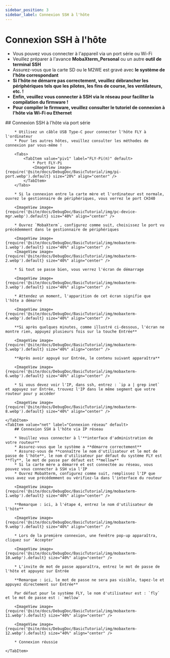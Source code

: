 ```yaml
---
sidebar_position: 3
sidebar_label: Connexion SSH à l'hôte
---
```


# Connexion SSH à l'hôte

* Vous pouvez vous connecter à l'appareil via un port série ou Wi-Fi
* Veuillez préparer à l'avance **MobaXterm_Personal** ou un autre **outil de terminal SSH**
* Assurez-vous que la carte SD ou le M2WE est gravé avec **le système de l'hôte correspondant**
* **Si l'hôte ne démarre pas correctement, veuillez débrancher les périphériques tels que les pilotes, les fins de course, les ventilateurs, etc. !**
* **Enfin, veuillez vous connecter à SSH via le réseau pour faciliter la compilation du firmware !**
* **Pour compiler le firmware, veuillez consulter le tutoriel de connexion à l'hôte via Wi-Fi ou Ethernet**

<Tabs>
    <TabItem value="serial" label="Connexion par port série" default>
        ## Connexion SSH à l'hôte via port série

        * Utilisez un câble USB Type-C pour connecter l'hôte FLY à l'ordinateur
        * Pour les autres hôtes, veuillez consulter les méthodes de connexion par vous-même !

        <Tabs>
            <TabItem value="piv1" label="FLY-Pi(π)" default>
                * Port FLY-Pi
                <ImageView image={require('@site/docs/DebugDoc/BasicTutorial/img/pi-port.webp').default} size="20%" align="center" />
            </TabItem>
        </Tabs>

        * Si la connexion entre la carte mère et l'ordinateur est normale, ouvrez le gestionnaire de périphériques, vous verrez le port CH340

        <ImageView image={require('@site/docs/DebugDoc/BasicTutorial/img/pc-device-mgr.webp').default} size="40%" align="center" />

        * Ouvrez `MobaXterm`, configurez comme suit, choisissez le port vu précédemment dans le gestionnaire de périphériques

        <ImageView image={require('@site/docs/DebugDoc/BasicTutorial/img/mobaxterm-1.webp').default} size="40%" align="center" />
        <ImageView image={require('@site/docs/DebugDoc/BasicTutorial/img/mobaxterm-2.webp').default} size="40%" align="center" />

        * Si tout se passe bien, vous verrez l'écran de démarrage

        <ImageView image={require('@site/docs/DebugDoc/BasicTutorial/img/mobaxterm-3.webp').default} size="40%" align="center" />

        * Attendez un moment, l'apparition de cet écran signifie que l'hôte a démarré

        <ImageView image={require('@site/docs/DebugDoc/BasicTutorial/img/mobaxterm-4.webp').default} size="40%" align="center" />

        **Si après quelques minutes, comme illustré ci-dessous, l'écran ne montre rien, appuyez plusieurs fois sur la touche Entrée**

        <ImageView image={require('@site/docs/DebugDoc/BasicTutorial/img/mobaxterm-5.webp').default} size="40%" align="center" />

        **Après avoir appuyé sur Entrée, le contenu suivant apparaîtra**

        <ImageView image={require('@site/docs/DebugDoc/BasicTutorial/img/mobaxterm-6.webp').default} size="40%" align="center" />

        * Si vous devez voir l'IP, dans ssh, entrez : `ip a | grep inet` et appuyez sur Entrée, trouvez l'IP dans le même segment que votre routeur pour y accéder

        <ImageView image={require('@site/docs/DebugDoc/BasicTutorial/img/mobaxterm-8.webp').default} size="40%" align="center" />

    </TabItem>
    <TabItem value="net" label="Connexion réseau" default>
        ## Connexion SSH à l'hôte via IP réseau

        * Veuillez vous connecter à l'**interface d'administration de votre routeur**
        * Assurez-vous que le système a **démarre correctement**
        * Assurez-vous de **connaître le nom d'utilisateur et le mot de passe de l'hôte**, le nom d'utilisateur par défaut du système FLY est **fly**, le mot de passe par défaut est **mellow**
        * Si la carte mère a démarré et est connectée au réseau, vous pouvez vous connecter à SSH via l'IP
        * Ouvrez MobaXterm, configurez comme suit, remplissez l'IP que vous avez vue précédemment ou vérifiez-la dans l'interface du routeur

        <ImageView image={require('@site/docs/DebugDoc/BasicTutorial/img/mobaxterm-1.webp').default} size="40%" align="center" />

        **Remarque : ici, à l'étape 4, entrez le nom d'utilisateur de l'hôte**

        <ImageView image={require('@site/docs/DebugDoc/BasicTutorial/img/mobaxterm-9.webp').default} size="40%" align="center" />

        * Lors de la première connexion, une fenêtre pop-up apparaîtra, cliquez sur `Accepter`

        <ImageView image={require('@site/docs/DebugDoc/BasicTutorial/img/mobaxterm-10.webp').default} size="40%" align="center" />

        * L'invite de mot de passe apparaîtra, entrez le mot de passe de l'hôte et appuyez sur Entrée

        **Remarque : ici, le mot de passe ne sera pas visible, tapez-le et appuyez directement sur Entrée**

        Par défaut pour le système FLY, le nom d'utilisateur est : `fly` et le mot de passe est : `mellow`

        <ImageView image={require('@site/docs/DebugDoc/BasicTutorial/img/mobaxterm-11.webp').default} size="40%" align="center" />

        <ImageView image={require('@site/docs/DebugDoc/BasicTutorial/img/mobaxterm-12.webp').default} size="40%" align="center" />

        * Connexion réussie

    </TabItem>
</Tabs>